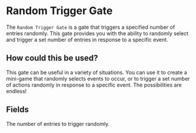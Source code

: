 
# Random Trigger Gate

The `Random Trigger Gate` is a gate that triggers a specified number of entries randomly. This gate provides you with the ability to randomly select and trigger a set number of entries in response to a specific event.

## How could this be used?

This gate can be useful in a variety of situations. You can use it to create a mini-game that randomly selects events to occur, or to trigger a set number of actions randomly in response to a specific event. The possibilities are endless!

## Fields

<ActionsField />
<EntryField name="Amount" required>
    The number of entries to trigger randomly.
</EntryField>

